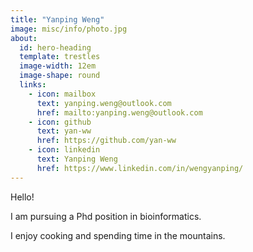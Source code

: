 ```yaml
---
title: "Yanping Weng"
image: misc/info/photo.jpg
about:
  id: hero-heading
  template: trestles
  image-width: 12em
  image-shape: round
  links:
    - icon: mailbox
      text: yanping.weng@outlook.com
      href: mailto:yanping.weng@outlook.com
    - icon: github
      text: yan-ww
      href: https://github.com/yan-ww
    - icon: linkedin
      text: Yanping Weng
      href: https://www.linkedin.com/in/wengyanping/
---
```


::: {#hero-heading}

Hello! 

I am pursuing a Phd position in bioinformatics.

I enjoy cooking and spending time in the mountains.
:::